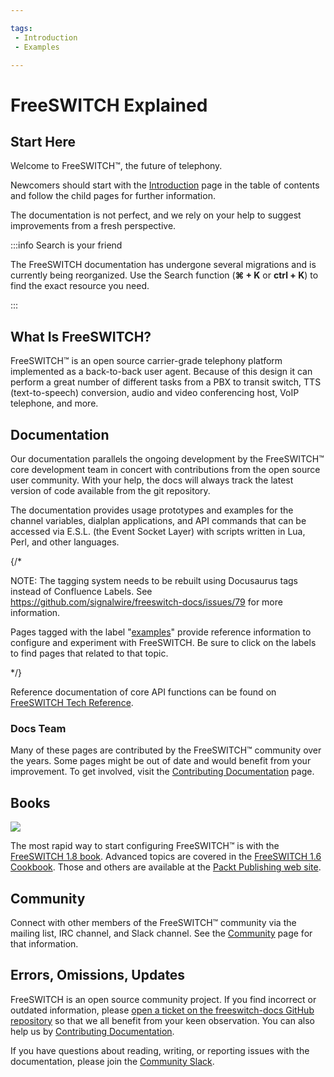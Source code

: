 ```yaml
---

tags: 
 - Introduction
 - Examples

---
```


# FreeSWITCH Explained 

## Start Here  

Welcome to FreeSWITCH™, the future of telephony.

Newcomers should start with the [Introduction](./Introduction/index.mdx) page in the table of contents and follow the child pages for further information. 

The documentation is not perfect, and we rely on your help to suggest improvements from a fresh perspective.

:::info Search is your friend

The FreeSWITCH documentation has undergone several migrations and is currently being reorganized. Use the Search function (**⌘ + K** or **ctrl + K**) to find the exact resource you need.

:::


## What Is FreeSWITCH?

FreeSWITCH™ is an open source carrier-grade telephony platform implemented as a back-to-back user agent. Because of this design it can perform a great number of different tasks from a PBX to transit switch, TTS (text-to-speech) conversion, audio and video conferencing host, VoIP telephone, and more.

## Documentation

Our documentation parallels the ongoing development by the FreeSWITCH™ core development team in concert with contributions from the open source user community. With your help, the docs will always track the latest version of code available from the git repository.

The documentation provides usage prototypes and examples for the channel variables, dialplan applications, and API commands that can be accessed via E.S.L. (the Event Socket Layer) with scripts written in Lua, Perl, and other languages. 

{/* 

NOTE: The tagging system needs to be rebuilt using Docusaurus tags instead of Confluence Labels. See https://github.com/signalwire/freeswitch-docs/issues/79 for more information.

Pages tagged with the label "[examples](/tags/examples)" provide reference information to configure and experiment with FreeSWITCH. Be sure to click on the labels to find pages that related to that topic.

*/}

Reference documentation of core API functions can be found on [FreeSWITCH Tech Reference](http://docs.freeswitch.org/).

### Docs Team

Many of these pages are contributed by the FreeSWITCH™ community over the years. Some pages might be out of date and would benefit from your improvement. To get involved, visit the [Contributing Documentation](Community/Contributing-Documentation/index.mdx#about) page.

  
## Books

![](/attachments/1048580/2162730.png)

The most rapid way to start configuring FreeSWITCH™ is with the [FreeSWITCH 1.8 book](https://www.packtpub.com/product/freeswitch-1-8/9781785889134). Advanced topics are covered in the [FreeSWITCH 1.6 Cookbook](https://www.packtpub.com/product/freeswitch-1-6-cookbook/9781785280917). Those and others are available at the [Packt Publishing web site](https://www.packtpub.com/catalogsearch/result/?q=freeswitch).

## Community

Connect with other members of the FreeSWITCH™ community via the mailing list, IRC channel, and Slack channel. See the [Community](Community/index.mdx#irc) page for that information.

## Errors, Omissions, Updates

FreeSWITCH is an open source community project. If you find incorrect or outdated information, please [open a ticket on the freeswitch-docs GitHub repository](https://github.com/signalwire/freeswitch-docs/issues) so that we all benefit from your keen observation. You can also help us by [Contributing Documentation](./Community/Contributing-Documentation/index.mdx#about).

If you have questions about reading, writing, or reporting issues with the documentation, please join the [Community Slack](https://signalwire.community/).



